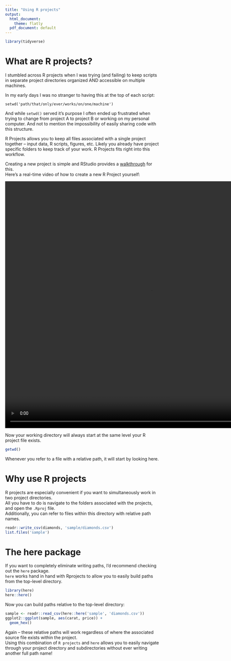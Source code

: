 ```yaml
---
title: "Using R projects"
output:
  html_document:
    theme: flatly
  pdf_document: default
---
```

```r
library(tidyverse)
```

# What are R projects?

I stumbled across R projects when I was trying (and failing) to keep scripts in separate project directories 
organized AND accessible on multiple machines.

In my early days I was no stranger to having this at the top of each script:   

    setwd('path/that/only/ever/works/on/one/machine')

And while `setwd()` served it's purpose I often ended up frustrated when trying to change from project A to project B
or working on my personal computer. And not to mention the impossibility of easily sharing code with this structure.

R Projects allows you to keep all files associated with a single project together -- input data, R scripts, figures, etc.
Likely you already have project specific folders to keep track of your work. R Projects fits right into this workflow.

Creating a new project is simple and RStudio provides a [walkthrough](https://support.rstudio.com/hc/en-us/articles/200526207-Using-Projects) for this.  
Here's a real-time video of how to create a new R Project yourself:

<video width="940" height="800" controls>
  <source src="tutorial.mp4" type="video/mp4">
</video>

Now your working directory will always start at the same level your R project file exists. 

```r
getwd()
```
Whenever you refer to a file with a relative path, it will start by looking here.  

# Why use R projects

R projects are especially convenient if you want to simultaneously work in two project directories.  
All you have to do is navigate to the folders associated with the projects, and open the `.Rproj` file.  
Additionally, you can refer to files within this directory with relative path names.  

```r
readr::write_csv(diamonds, 'sample/diamonds.csv')
list.files('sample')
```

# The **here** package

If you want to completely eliminate writing paths, I'd recommend checking out the `here` package.  
`here` works hand in hand with Rprojects to allow you to easily build paths from the top-level directory.

```r
library(here)
here::here()
```

    
Now you can build paths relative to the top-level directory:
```r
sample <- readr::read_csv(here::here('sample', 'diamonds.csv'))
ggplot2::ggplot(sample, aes(carat, price)) + 
  geom_hex()
```

Again -- these relative paths will work regardless of where the associated source file exists within the project.  
Using this combination of `R projects` and `here` allows you to easily navigate through your project directory and 
subdirectories without ever writing another full path name!

